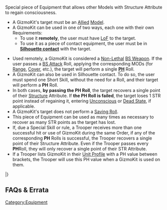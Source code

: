 {{section-equipment}}


{{n4only}}
{{n4list}}
Special piece of Equipment that allows other Models with Structure Attribute to regain consciousness.

{{skillbox |green| GIZMOKIT | SHORT SKILL }}
{{skill-label | Non-Lethal }}
{{requirements}}
* A GizmoKit's target must be an [[Allied]] [[Model]].
* A GizmoKit can be used in one of two ways, each one with their own Requirements:
** To use it '''remotely''', the user must have [[LoF]] to the target. 
** To use it as a piece of contact equipment, the user must be in '''[[Silhouette contact]]''' with the target. 
{{effects}}
* Used remotely, a GizmoKit is considered a [[Non-Lethal]] [[BS Weapon]]. If the user passes a [[BS Attack]] Roll, applying the corresponding MODs (for [[Range]], [[Cover]], etc.), the target will perform a single '''[[PH]]''' Roll.
* A GizmoKit can also be used in Silhouette contact. To do so, the user must spend one Short Skill, without the need for a Roll, and their target will perform a '''PH''' Roll.
* In both cases, '''by passing the PH Roll''', the target recovers a single point of their [[Structure]] Attribute. If '''the PH Roll is failed''', the target loses 1 STR point instead of regaining it, entering [[Unconscious]] or [[Dead State]], if applicable. {{seefaq | If recovered to 1 STR, Unconscious State is cancelled.}}
* A GizmoKit's target does not perform a [[Saving Roll]]. 
* This piece of Equipment can be used as many times as necessary to recover as many STR points as the target has lost. 
* If, due a Special Skill or rule, a Trooper receives more than one successful hit or use of GizmoKit during the same Order, if any of the corresponding '''PH''' Rolls is successful, the Trooper recovers a single point of their Structure Attribute. Even if the Trooper passes every '''PH '''Roll, they will only recover a single point of their STR Attribute. 
* If a Trooper lists GizmoKit in their [[Unit Profile]] with a PH value between brackets, the Trooper will use this PH value when a GizmoKit is used on them.


{{weapon}}
{{weaponrow|GizmoKit|+3|0|-6|--|--|--|--|--|1|--|--|[[Non-Lethal]], [***see above]}}
|}


== FAQs & Errata ==

{{faqbox |
type = faq |
title = N4 FAQ |
version = 1.0, Jan 2021 |
q = Q: How do Engineer, GizmoKits, and Unconscious State interact? |
a = A: If a Trooper with STR is in Unconscious State, successful use of a GizmoKit or the Engineer Special Skill on them will restore the Trooper to 1 STR and cancel their Unconscious State. But the Unconscious State would be the only State cancelled by the Engineer, to cancel other States must use another Order. |
related = [[Engineer]], [[GizmoKit]], [[Unconscious State]] }}


{{faqbox |
type = faq |
title = N4 FAQ |
version = 1.3, Nov 2022 |
q = Q: What happens if a Trooper loses and gains points of W/STR or has States inflicted and cancelled simultaneously? For example, if an Engineer cancels a Trooper's IMM-A State at the same time as the Trooper is hit by a Riotstopper. |
a = A: Apply the positive effect to the Trooper first. Then apply the negative effect. For example, make the Engineer's WIP Roll to cancel the Trooper's IMM-A State, then make the PH-6 Saving Roll against the Riotstopper's PARA ammunition. This can result in the original IMM-A State being cancelled and a new State being inflicted. |
related = [[Doctor]], [[Dodge]], [[Engineer]], [[GizmoKit]], [[MediKit]], [[Protheion]], [[Reset]] }}

{{n4end}}



[[Category:Equipment]]